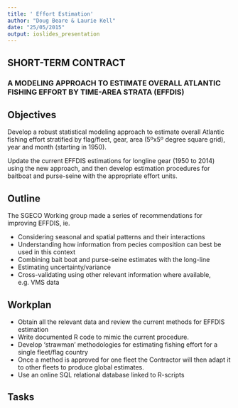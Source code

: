 ```yaml
---
title: ' Effort Estimation'
author: "Doug Beare & Laurie Kell"
date: "25/05/2015"
output: ioslides_presentation
---
```


## SHORT-TERM CONTRACT 
### A MODELING APPROACH TO ESTIMATE OVERALL ATLANTIC FISHING EFFORT BY TIME-AREA STRATA (EFFDIS)

## Objectives

Develop a robust statistical modeling approach to estimate overall Atlantic fishing effort stratified by flag/fleet, gear, area (5ºx5º degree square grid), year and month (starting in 1950).

Update the current EFFDIS estimations for longline gear (1950 to 2014) using the new approach, and then develop estimation procedures for baitboat and purse-seine with the appropriate effort units.  

## Outline

The SGECO Working group made a series of recommendations for improving EFFDIS, ie.

+ Considering seasonal and spatial patterns and their interactions 
+ Understanding how information from pecies composition can best be used in this context
+ Combining bait boat and purse-seine estimates with the long-line
+ Estimating uncertainty/variance 
+ Cross-validating using other relevant information where available, e.g. VMS data

## Workplan

+ Obtain all the relevant data and review the current methods for EFFDIS estimation 
+ Write documented R code to mimic the current procedure. 
+ Develop  ‘strawman’ methodologies for estimating fishing effort for a single fleet/flag country
+ Once a method is approved for one fleet the Contractor will then adapt it to other fleets to produce global estimates.  
+ Use an online SQL relational database linked to R-scripts

## Tasks











